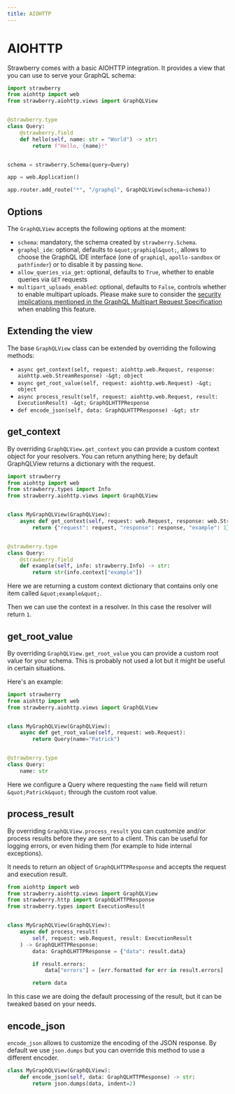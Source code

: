 ```yaml
---
title: AIOHTTP
---
```


# AIOHTTP

Strawberry comes with a basic AIOHTTP integration. It provides a view that you
can use to serve your GraphQL schema:

```python
import strawberry
from aiohttp import web
from strawberry.aiohttp.views import GraphQLView


@strawberry.type
class Query:
    @strawberry.field
    def hello(self, name: str = "World") -> str:
        return f"Hello, {name}!"


schema = strawberry.Schema(query=Query)

app = web.Application()

app.router.add_route("*", "/graphql", GraphQLView(schema=schema))
```

## Options

The `GraphQLView` accepts the following options at the moment:

- `schema`: mandatory, the schema created by `strawberry.Schema`.
- `graphql_ide`: optional, defaults to `&quot;graphiql&quot;`, allows to choose the
  GraphQL IDE interface (one of `graphiql`, `apollo-sandbox` or `pathfinder`) or
  to disable it by passing `None`.
- `allow_queries_via_get`: optional, defaults to `True`, whether to enable
  queries via `GET` requests
- `multipart_uploads_enabled`: optional, defaults to `False`, controls whether
  to enable multipart uploads. Please make sure to consider the
  [security implications mentioned in the GraphQL Multipart Request Specification](https://github.com/jaydenseric/graphql-multipart-request-spec/blob/master/readme.md#security)
  when enabling this feature.

## Extending the view

The base `GraphQLView` class can be extended by overriding the following
methods:

- `async get_context(self, request: aiohttp.web.Request, response: aiohttp.web.StreamResponse) -&gt; object`
- `async get_root_value(self, request: aiohttp.web.Request) -&gt; object`
- `async process_result(self, request: aiohttp.web.Request, result: ExecutionResult) -&gt; GraphQLHTTPResponse`
- `def encode_json(self, data: GraphQLHTTPResponse) -&gt; str`

## get_context

By overriding `GraphQLView.get_context` you can provide a custom context object
for your resolvers. You can return anything here; by default GraphQLView returns
a dictionary with the request.

```python
import strawberry
from aiohttp import web
from strawberry.types import Info
from strawberry.aiohttp.views import GraphQLView


class MyGraphQLView(GraphQLView):
    async def get_context(self, request: web.Request, response: web.StreamResponse):
        return {"request": request, "response": response, "example": 1}


@strawberry.type
class Query:
    @strawberry.field
    def example(self, info: strawberry.Info) -> str:
        return str(info.context["example"])
```

Here we are returning a custom context dictionary that contains only one item
called `&quot;example&quot;`.

Then we can use the context in a resolver. In this case the resolver will return
`1`.

## get_root_value

By overriding `GraphQLView.get_root_value` you can provide a custom root value
for your schema. This is probably not used a lot but it might be useful in
certain situations.

Here's an example:

```python
import strawberry
from aiohttp import web
from strawberry.aiohttp.views import GraphQLView


class MyGraphQLView(GraphQLView):
    async def get_root_value(self, request: web.Request):
        return Query(name="Patrick")


@strawberry.type
class Query:
    name: str
```

Here we configure a Query where requesting the `name` field will return
`&quot;Patrick&quot;` through the custom root value.

## process_result

By overriding `GraphQLView.process_result` you can customize and/or process
results before they are sent to a client. This can be useful for logging errors,
or even hiding them (for example to hide internal exceptions).

It needs to return an object of `GraphQLHTTPResponse` and accepts the request
and execution result.

```python
from aiohttp import web
from strawberry.aiohttp.views import GraphQLView
from strawberry.http import GraphQLHTTPResponse
from strawberry.types import ExecutionResult


class MyGraphQLView(GraphQLView):
    async def process_result(
        self, request: web.Request, result: ExecutionResult
    ) -> GraphQLHTTPResponse:
        data: GraphQLHTTPResponse = {"data": result.data}

        if result.errors:
            data["errors"] = [err.formatted for err in result.errors]

        return data
```

In this case we are doing the default processing of the result, but it can be
tweaked based on your needs.

## encode_json

`encode_json` allows to customize the encoding of the JSON response. By default
we use `json.dumps` but you can override this method to use a different encoder.

```python
class MyGraphQLView(GraphQLView):
    def encode_json(self, data: GraphQLHTTPResponse) -> str:
        return json.dumps(data, indent=2)
```